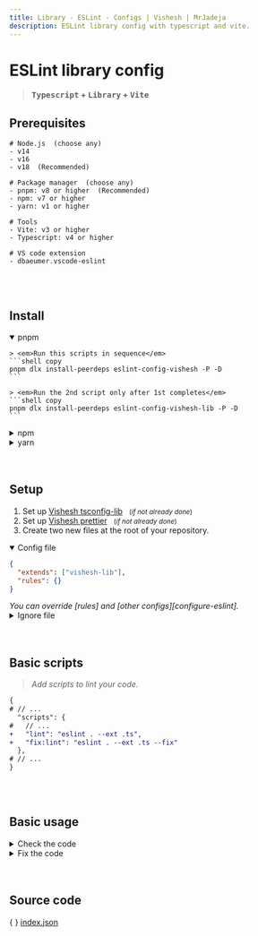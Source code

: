 ```yaml
---
title: Library - ESLint - Configs | Vishesh | MrJadeja
description: ESLint library config with typescript and vite.
---
```



# ESLint library config

> **<kbd>Typescript</kbd> + <kbd>Library</kbd> + <kbd>Vite</kbd>**

## Prerequisites

```shell
# Node.js  (choose any)
- v14
- v16
- v18  (Recommended)

# Package manager  (choose any)
- pnpm: v8 or higher  (Recommended)
- npm: v7 or higher
- yarn: v1 or higher

# Tools
- Vite: v3 or higher
- Typescript: v4 or higher

# VS code extension
- dbaeumer.vscode-eslint
```

<br />
<br />

## Install

<details open>
<summary>pnpm</summary>

    > <em>Run this scripts in sequence</em>
    ```shell copy
    pnpm dlx install-peerdeps eslint-config-vishesh -P -D
    ```

    > <em>Run the 2nd script only after 1st completes</em>
    ```shell copy
    pnpm dlx install-peerdeps eslint-config-vishesh-lib -P -D
    ```

</details>

<details >
<summary>npm</summary>

    > <em>Run this scripts in sequence</em>
    ```shell copy
    npm exec install-peerdeps eslint-config-vishesh -P -D
    ```

    > <em>Run the 2nd script only after 1st completes</em>
    ```shell copy
    npm exec install-peerdeps eslint-config-vishesh-lib -P -D
    ```

</details>

<details >
<summary>yarn</summary>

    > <em>Run this scripts in sequence</em>
    ```shell copy
    yarn dlx install-peerdeps eslint-config-vishesh -P -D
    ```

    > <em>Run the 2nd script only after 1st completes</em>
    ```shell copy
    yarn dlx install-peerdeps eslint-config-vishesh-lib -P -D
    ```

</details>

<br />
<br />

## Setup

1. Set up [Vishesh tsconfig-lib][tsconfig-lib] &nbsp;&nbsp;<small>(_if not already done_)</small>
2. Set up [Vishesh prettier][prettier] &nbsp;&nbsp;<small>(_if not already done_)</small>
3. Create two new files at the root of your repository.

<details open>
<summary>Config file</summary>

```json filename=".eslintrc" copy
{
  "extends": ["vishesh-lib"],
  "rules": {}
}
```

<Callout type="info">
  <em>You can override [rules] and [other configs][configure-eslint].</em>
</Callout>

</details>

<details >
<summary>Ignore file</summary>

```js filename=".eslintignore" copy
.git
.husky
.next
dist
dist-ssr
node_modules
tsconfig.tsbuildinfo
types
package.json
*-lock.*
*.config.*
*.json
```

<Callout type="info">
  <em>_[Reference][eslint-ignore] for ignore files_.</em>
</Callout>

</details>

<br />
<br />

## Basic scripts

> <em>Add scripts to lint your code.</em>

```diff filename="package.json"
{
# // ...
  "scripts": {
#   // ...
+   "lint": "eslint . --ext .ts",
+   "fix:lint": "eslint . --ext .ts --fix"
  },
# // ...
}
```

<br />
<br />

## Basic usage

<details>
<summary>Check the code</summary>

> <em>Check the code against eslint rules.</em>

<details open>
<summary>pnpm</summary>

```shell copy
pnpm lint
```

</details>

<details >
<summary>npm</summary>

```shell copy
npm run lint
```

</details>

<details >
<summary>yarn</summary>

```shell copy
yarn lint
```

</details>

</details>

<details>
<summary>Fix the code</summary>

> <em>Fix the code according to ESLint rules.</em>

<Callout type="warning" emoji="">
  <em>⚠️ &nbsp;Stage all the files before running the fix command.</em> <br />
  <em>👉 &nbsp;`git add .`</em>
</Callout>

<details open>
<summary>pnpm</summary>

```shell copy
pnpm fix:lint
```

</details>

<details >
<summary>npm</summary>

```shell copy
npm run fix:lint
```

</details>

<details >
<summary>yarn</summary>

```shell copy
yarn fix:lint
```

</details>

</details>

<br />
<br />

## Source code

\{ \} [index.json](https://github.com/mrjadeja/vishesh/blob/main/src/packages/dev/eslint-lib/index.json)

[prettier]: /configs/prettier/base "Vishesh prettier documentation"
[tsconfig-lib]: /configs/tsconfig/lib "Vishesh library typescript documentation"
[rules]: https://eslint.org/docs/latest/rules "Eslint rules reference"
[configure-eslint]: https://eslint.org/docs/latest/use/configure/ "Configure ESlint"
[eslint-ignore]: https://eslint.org/docs/latest/use/configure/ignore#the-eslintignore-file "Eslint ignore official documentation"
